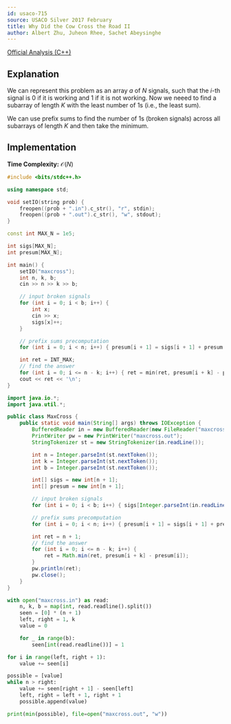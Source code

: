 ```yaml
---
id: usaco-715
source: USACO Silver 2017 February
title: Why Did the Cow Cross the Road II
author: Albert Zhu, Juheon Rhee, Sachet Abeysinghe
---
```

[Official Analysis (C++)](http://www.usaco.org/current/data/sol_maxcross_silver_feb17.html)

## Explanation

We can represent this problem as an array $a$ of $N$ signals, such that the $i$-th signal is $0$ if it is working and $1$ if it is not working.
Now we neeed to find a subarray of length $K$ with the least number of $1$s (i.e., the least sum).

We can use prefix sums to find the number of $1$s (broken signals) across all subarrays of length $K$ and then take the minimum.

## Implementation

**Time Complexity:** $\mathcal{O}(N)$

<LanguageSection>
<CPPSection>

```cpp
#include <bits/stdc++.h>

using namespace std;

void setIO(string prob) {
	freopen((prob + ".in").c_str(), "r", stdin);
	freopen((prob + ".out").c_str(), "w", stdout);
}

const int MAX_N = 1e5;

int sigs[MAX_N];
int presum[MAX_N];

int main() {
	setIO("maxcross");
	int n, k, b;
	cin >> n >> k >> b;

	// input broken signals
	for (int i = 0; i < b; i++) {
		int x;
		cin >> x;
		sigs[x]++;
	}

	// prefix sums precomputation
	for (int i = 0; i < n; i++) { presum[i + 1] = sigs[i + 1] + presum[i]; }

	int ret = INT_MAX;
	// find the answer
	for (int i = 0; i <= n - k; i++) { ret = min(ret, presum[i + k] - presum[i]); }
	cout << ret << '\n';
}
```

</CPPSection>
<JavaSection>

```java
import java.io.*;
import java.util.*;

public class MaxCross {
	public static void main(String[] args) throws IOException {
		BufferedReader in = new BufferedReader(new FileReader("maxcross.in"));
		PrintWriter pw = new PrintWriter("maxcross.out");
		StringTokenizer st = new StringTokenizer(in.readLine());

		int n = Integer.parseInt(st.nextToken());
		int k = Integer.parseInt(st.nextToken());
		int b = Integer.parseInt(st.nextToken());

		int[] sigs = new int[n + 1];
		int[] presum = new int[n + 1];

		// input broken signals
		for (int i = 0; i < b; i++) { sigs[Integer.parseInt(in.readLine())]++; }

		// prefix sums precomputation
		for (int i = 0; i < n; i++) { presum[i + 1] = sigs[i + 1] + presum[i]; }

		int ret = n + 1;
		// find the answer
		for (int i = 0; i <= n - k; i++) {
			ret = Math.min(ret, presum[i + k] - presum[i]);
		}
		pw.println(ret);
		pw.close();
	}
}
```

</JavaSection>
<PySection>

```py
with open("maxcross.in") as read:
	n, k, b = map(int, read.readline().split())
	seen = [0] * (n + 1)
	left, right = 1, k
	value = 0

	for _ in range(b):
		seen[int(read.readline())] = 1

for i in range(left, right + 1):
	value += seen[i]

possible = [value]
while n > right:
	value += seen[right + 1] - seen[left]
	left, right = left + 1, right + 1
	possible.append(value)

print(min(possible), file=open("maxcross.out", "w"))
```

</PySection>
</LanguageSection>

